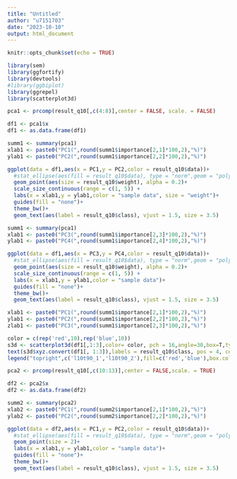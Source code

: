 ```yaml
---
title: "Untitled"
author: "u7151703"
date: "2023-10-10"
output: html_document
---
```


```r
knitr::opts_chunk$set(echo = TRUE)
```



```r
library(sem)
library(ggfortify)
library(devtools)
#library(ggbiplot)
library(ggrepel)
library(scatterplot3d)
```


```r
pca1 <- prcomp(result_q10[,c(4:8)],center = FALSE, scale. = FALSE)
```

```r
df1 <- pca1$x 
df1 <- as.data.frame(df1) 
```

```r
summ1 <- summary(pca1)
xlab1 <- paste0("PC1(",round(summ1$importance[2,1]*100,2),"%)")
ylab1 <- paste0("PC2(",round(summ1$importance[2,2]*100,2),"%)")

ggplot(data = df1,aes(x = PC1,y = PC2,color = result_q10$data))+
  #stat_ellipse(aes(fill = result_q10$data), type = "norm",geom = "polygon",alpha = 0.25,color = NA)+ 
  geom_point(aes(size = result_q10$weight), alpha = 0.2)+
  scale_size_continuous(range = c(1, 5)) +
  labs(x = xlab1,y = ylab1,color = "sample data", size = "weight")+
  guides(fill = "none")+
  theme_bw()+
  geom_text(aes(label = result_q10$class), vjust = 1.5, size = 3.5) 
```

```r
summ1 <- summary(pca1)
xlab1 <- paste0("PC3(",round(summ1$importance[2,3]*100,2),"%)")
ylab1 <- paste0("PC4(",round(summ1$importance[2,4]*100,2),"%)")

ggplot(data = df1,aes(x = PC3,y = PC4,color = result_q10$data))+
  #stat_ellipse(aes(fill = result_q10$data), type = "norm",geom = "polygon",alpha = 0.25,color = NA)+ 
  geom_point(aes(size = result_q10$weight), alpha = 0.2)+
  scale_size_continuous(range = c(1, 5)) +
  labs(x = xlab1,y = ylab1,color = "sample data")+
  guides(fill = "none")+
  theme_bw()+
  geom_text(aes(label = result_q10$class), vjust = 1.5, size = 3.5) 
```

```r
xlab1 <- paste0("PC1(",round(summ1$importance[2,1]*100,2),"%)")
ylab1 <- paste0("PC2(",round(summ1$importance[2,2]*100,2),"%)")
zlab1 <- paste0("PC3(",round(summ1$importance[2,3]*100,2),"%)")

color = c(rep('red',10),rep('blue',10))
s3d <- scatterplot3d(df1[,1:3],color= color, pch = 16,angle=30,box=T,type="p",lty.hide=2,lty.grid = 2,xlab = xlab1, ylab = ylab1, zlab = zlab1)
text(s3d$xyz.convert(df1[, 1:3]),labels = result_q10$class, pos = 4, cex = 0.8, col = color)
legend("topright",c('l10t90_1','l10t90_2'),fill=c('red','blue'),box.col=NA)
```



```r
pca2 <- prcomp(result_q10[,c(10:13)],center = FALSE,scale. = TRUE)
```

```r
df2 <- pca2$x 
df2 <- as.data.frame(df2) 

summ2 <- summary(pca2)
xlab2 <- paste0("PC1(",round(summ2$importance[2,1]*100,2),"%)")
ylab2 <- paste0("PC2(",round(summ2$importance[2,2]*100,2),"%)")
```

```r
ggplot(data = df2,aes(x = PC1,y = PC2,color = result_q10$data))+
  #stat_ellipse(aes(fill = result_q10$data), type = "norm",geom = "polygon",alpha = 0.25,color = NA)+ 
  geom_point(size = 2)+
  labs(x = xlab1,y = ylab1,color = "sample data")+
  guides(fill = "none")+
  theme_bw()+
  geom_text(aes(label = result_q10$class), vjust = 1.5, size = 3.5) 
```




